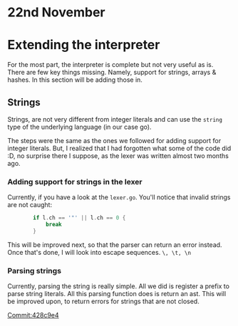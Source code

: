 # 22nd November

# Extending the interpreter

For the most part, the interpreter is complete but not very useful as is. There are 
few key things missing. Namely, support for strings, arrays & hashes. In this section will 
be adding those in.


## Strings

Strings, are not very different from integer literals and can use the `string` type of the underlying 
language (in our case go).

The steps were the same as the ones we followed for adding support for integer literals. But, I realized 
that I had forgotten what some of the code did :D, no surprise there I suppose, as the lexer was written 
almost two months ago.

### Adding support for strings in the lexer

Currently, if you have a look at the `lexer.go`. You'll notice that invalid strings are not caught:

```go
		if l.ch == '"' || l.ch == 0 {
			break
		}
```

This will be improved next, so that the parser can return an error instead. Once that's done, I will look 
into escape sequences. `\, \t, \n`


### Parsing strings

Currently, parsing the string is really simple. All we did is register a prefix to parse string literals. 
All this parsing function does is return an ast. This will be improved upon, to return errors for strings 
that are not closed.

[Commit:428c9e4](https://github.com/Cijin/go-interpreter/commit/428c9e48d8d51032be188a6d4378ada8fc39cfce)
